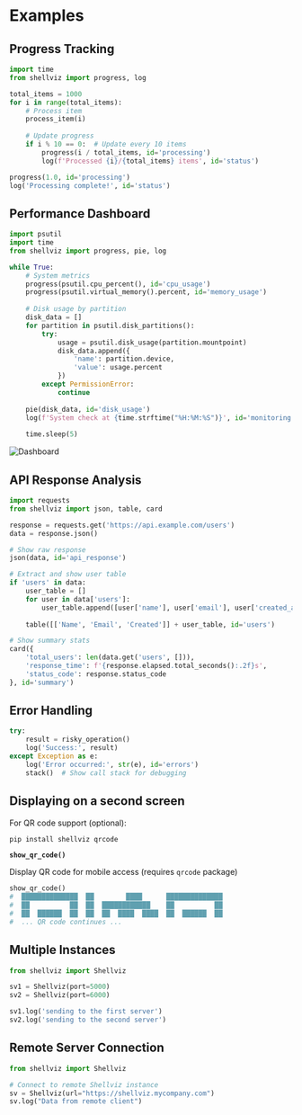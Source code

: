 # Examples
## Progress Tracking
```python
import time
from shellviz import progress, log

total_items = 1000
for i in range(total_items):
    # Process item
    process_item(i)
    
    # Update progress
    if i % 10 == 0:  # Update every 10 items
        progress(i / total_items, id='processing')
        log(f'Processed {i}/{total_items} items', id='status')

progress(1.0, id='processing')
log('Processing complete!', id='status')
```

## Performance Dashboard
```python
import psutil
import time
from shellviz import progress, pie, log

while True:
    # System metrics
    progress(psutil.cpu_percent(), id='cpu_usage')
    progress(psutil.virtual_memory().percent, id='memory_usage')
    
    # Disk usage by partition
    disk_data = []
    for partition in psutil.disk_partitions():
        try:
            usage = psutil.disk_usage(partition.mountpoint)
            disk_data.append({
                'name': partition.device,
                'value': usage.percent
            })
        except PermissionError:
            continue
    
    pie(disk_data, id='disk_usage')
    log(f'System check at {time.strftime("%H:%M:%S")}', id='monitoring')
    
    time.sleep(5)
```

![Dashboard](/content/dashboard.png)

## API Response Analysis
```python
import requests
from shellviz import json, table, card

response = requests.get('https://api.example.com/users')
data = response.json()

# Show raw response
json(data, id='api_response')

# Extract and show user table
if 'users' in data:
    user_table = []
    for user in data['users']:
        user_table.append([user['name'], user['email'], user['created_at']])
    
    table([['Name', 'Email', 'Created']] + user_table, id='users')

# Show summary stats
card({
    'total_users': len(data.get('users', [])),
    'response_time': f'{response.elapsed.total_seconds():.2f}s',
    'status_code': response.status_code
}, id='summary')
```

## Error Handling

```python
try:
    result = risky_operation()
    log('Success:', result)
except Exception as e:
    log('Error occurred:', str(e), id='errors')
    stack()  # Show call stack for debugging
```



## Displaying on a second screen

For QR code support (optional):
```bash
pip install shellviz qrcode
```

**`show_qr_code()`**

Display QR code for mobile access (requires `qrcode` package)
```python
show_qr_code()
#  ██████████████  ██        ████      ██████████████
#  ██          ██  ██  ████████████    ██          ██
#  ██  ██████  ██  ██  ██  ████  ████  ██  ██████  ██
#  ... QR code continues ...
```

## Multiple Instances
```python
from shellviz import Shellviz

sv1 = Shellviz(port=5000)
sv2 = Shellviz(port=6000)

sv1.log('sending to the first server')
sv2.log('sending to the second server')
```

## Remote Server Connection
```python
from shellviz import Shellviz

# Connect to remote Shellviz instance
sv = Shellviz(url="https://shellviz.mycompany.com")
sv.log("Data from remote client")
```
